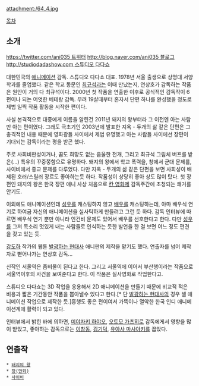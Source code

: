 attachment:/64_4.jpg

[[목차]]

== 소개 ==
[[https://twitter.com/ani035 트위터]]
[[http://blog.naver.com/ani035 블로그]]
[[http://studiodadashow.com 스튜디오 다다쇼]]

대한민국의 [[애니메이션]] 감독. 스튜디오 다다쇼 대표. 1978년 서울 출생으로 상명대 서양학과를 졸업했다. 같은 학교 동문인 [[최규석]]과는 이때 만났는지, 연상호가 감독하는 작품은 원안이 거의 다 최규석이다. 2000년 첫 작품을 연출한 이후로 공식적인 감독작이 6편이나 되는 어엿한 베테랑 감독. 무려 19살때부터 혼자서 단편 하나를 완성했을 정도로 제법 일찍 작품 활동을 시작한 편이다.

사실 본격적으로 대중에게 이름을 알린건 2011년 돼지의 왕부터라 그 이전엔 아는 사람만 아는 편이였다. 그래도 극초기인 2003년에 발표한 지옥 - 두개의 삶  같은 단편은 그 충격적인 내용 때문에 영화광들 사이에서 제법 유명했고 아는 사람들 사이에선 장편이 기대되는 감독이라는 평을 받곤 했다.

주로 사회비판성이거나, 꿈도 희망도 없는 음울한 전개, 그리고 최규석 그림체 버프를 받은(…) 특유의 꾸중쭝함으로 유명하다. 돼지의 왕에서 학교 폭력을, 창에서 군대 문제를, 사이비에서 종교 문제를 다루었다. 다만 지옥 - 두개의 삶 같은 단편을 보면 사회성이 배제된 호러/스릴러 장르도 좋아하는듯 하다. 작품성이 상당히 좋아 상도 많이 탔다. 첫 장편인 돼지의 왕은 한국 장편 애니 사상 처음으로 [[칸 영화제]] 감독주간에 초청되는 쾌거를 안기도.

이외에도 애니메이션인데 [[성우]]를 캐스팅하지 않고 [[배우]]를 캐스팅하는데, 아마 배우식 연기로 하여금 자신의 애니메이션을 실사틱하게 만들려고 그런 듯 하다. 감독 인터뷰에 따르면 배우식 연기 뿐만 아니라 인건비 문제도 있어서 배우를 선호한다고 한다. 다만 [[성우]]를 그저 목소리 멋있게 내는 사람들로 인식하는 듯한 발언을 한 걸 보면 어느 정도 편견을 갖고 있는 듯.

[[강도하]] 작가의 웹툰 [[발광하는 현대사]] 애니판의 제작을 맡기도 했다. 연출자를 넘어 제작자로 뻗어나가는 연상호 감독...

신작인 서울역은 좀비물이 된다고 한다. 그리고 서울역에 이어서 부산행이라는 작품으로 서울역이후의 사건을 보여준다고 한다. 이 작품은 실사영화로 작업한다고.

스튜디오 다다쇼는 3D 작업을 응용해서 2D 애니메이션을 만들기 때문에 비교적 적은 비용과 짧은 기간동안 작품을 뽑아낼수 있다고 한다.[* 단 [[발광하는 현대사]]의 경우 셀 애니메이션 작업으로 제작한 듯.]흥행도 좋은 편이여서 가뜩이나 열악한 한국 인디 애니메이션계에 활력이 되고 있다.

인터뷰에서 밝힌 바에 의하면, [[미야자키 하야오]], [[오토모 가츠히로]] 감독에게서 영향을 많이 받았고, 좋아하는 감독으로는 [[이창동]], [[김기덕]], [[유아사 마사아키]]를 꼽았다. 

== 연출작 ==
 * [[돼지의 왕]]
 * [[창(만화)]]
 * [[사이비]]
